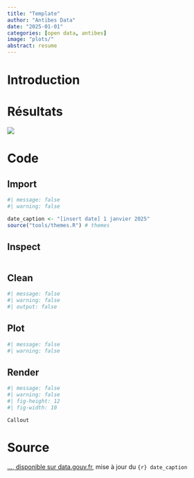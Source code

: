 ```yaml
---
title: "Template"
author: "Antibes Data"
date: "2025-01-01"
categories: [open data, antibes]
image: "plots/"
abstract: resume
---
```


# Introduction

# Résultats

![](plots/temperature%20eau_mois_m.png){fig-align="center"}

# Code

## Import

```r
#| message: false
#| warning: false

date_caption <- "[insert date] 1 janvier 2025"
source("tools/themes.R") # themes

```

## Inspect

```r

```

## Clean

```r
#| message: false
#| warning: false
#| output: false

```

## Plot

```r
#| message: false
#| warning: false

```

## Render

```r
#| message: false
#| warning: false
#| fig-height: 12
#| fig-width: 10

```

::: {.callout-caution collapse="true"}
```         
Callout
```
:::

# Source

[..., disponible sur data.gouv.fr](https://www.data.gouv.fr/fr/datasets/prenoms-des-nouveaux-nes-a-antibes/), mise à jour du `{r} date_caption`
